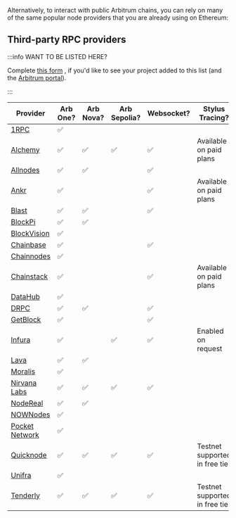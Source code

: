 Alternatively, to interact with public Arbitrum chains, you can rely on many of the same popular node providers that you are already using on Ethereum:

## Third-party RPC providers

:::info WANT TO BE LISTED HERE?

Complete [this form](@portalApplicationForm@) , if you'd like to see your project added to this list (and the [Arbitrum portal](https://portal.arbitrum.one/)).

:::

| Provider                                                                             | Arb One? | Arb Nova? | Arb Sepolia? | Websocket? | Stylus Tracing?                |
| ------------------------------------------------------------------------------------ | -------- | --------- | ------------ | ---------- | ------------------------------ |
| [1RPC](https://docs.1rpc.io/overview/supported-networks#arbitrum)                    | ✅       |           |              |            |                                |
| [Alchemy](https://docs.alchemy.com/reference/arbitrum-api-quickstart)                | ✅       | ✅        | ✅           | ✅         | Available on paid plans        |
| [Allnodes](https://arbitrum.publicnode.com)                                          | ✅       | ✅        |              | ✅         |                                |
| [Ankr](https://www.ankr.com/docs/rpc-service/chains/chains-list/#arbitrum)           | ✅       |           |              | ✅         | Available on paid plans        |
| [Blast](https://blastapi.io/public-api/arbitrum)                                     | ✅       | ✅        |              | ✅         |                                |
| [BlockPi](https://docs.blockpi.io/documentations/api-reference/arbitrum)             | ✅       | ✅        |              |            |                                |
| [BlockVision](https://dashboard.blockvision.org/connect)                             | ✅       |           |              |            |                                |
| [Chainbase](https://docs.chainbase.com/docs/chain-api-overview#arbitrum-one)         | ✅       |           |              | ✅         |                                |
| [Chainnodes](https://www.chainnodes.org/chains/arbitrum)                             | ✅       |           |              |            |                                |
| [Chainstack](https://chainstack.com/build-better-with-arbitrum/)                     | ✅       |           |              | ✅         | Available on paid plans        |
| [DataHub](https://datahub.figment.io/)                                               | ✅       |           |              |            |                                |
| [DRPC](https://drpc.org/public-endpoints/arbitrum)                                   | ✅       | ✅        |              | ✅         |                                |
| [GetBlock](https://getblock.io/nodes/arb/)                                           | ✅       |           |              | ✅         |                                |
| [Infura](https://docs.infura.io/infura/networks/arbitrum)                            | ✅       |           | ✅           | ✅         | Enabled on request             |
| [Lava](https://docs.lavanet.xyz/gateway-access)                                      | ✅       | ✅        |              |            |                                |
| [Moralis](https://docs.moralis.io/reference/introduction)                            | ✅       |           |              |            |                                |
| [Nirvana Labs](https://nirvanalabs.io)                                               | ✅       | ✅        | ✅           | ✅         |                                |
| [NodeReal](https://nodereal.io/meganode/api-marketplace/arbitrum-nitro-rpc)          | ✅       | ✅        |              |            |                                |
| [NOWNodes](https://nownodes.io/nodes/arbitrum-arb)                                   | ✅       |           |              |            |                                |
| [Pocket Network](https://docs.pokt.network/welcome-to-pokt-network/supported-chains) | ✅       |           |              |            |                                |
| [Quicknode](https://www.quicknode.com/chains/arb)                                    | ✅       | ✅        | ✅           | ✅         | Testnet supported in free tier |
| [Unifra](https://unifra.io/)                                                         | ✅       |           |              |            |                                |
| [Tenderly](https://tenderly.co/)                                                     | ✅       | ✅        | ✅           | ✅         | Testnet supported in free tier |
